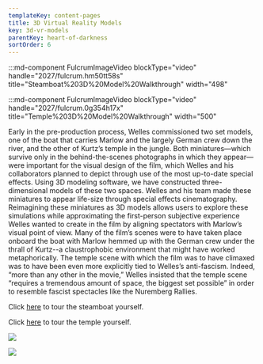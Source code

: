 ```yaml
---
templateKey: content-pages
title: 3D Virtual Reality Models
key: 3d-vr-models
parentKey: heart-of-darkness
sortOrder: 6
---
```

:::md-component FulcrumImageVideo blockType="video" handle="2027/fulcrum.hm50tt58s" title="Steamboat%203D%20Model%20Walkthrough" width="498"

:::md-component FulcrumImageVideo blockType="video" handle="2027/fulcrum.0g354h17x" title="Temple%203D%20Model%20Walkthrough" width="500"

Early in the pre-production process, Welles commissioned two set models, one of the boat that carries Marlow and the largely German crew down the river, and the other of Kurtz’s temple in the jungle. Both miniatures—which survive only in the behind-the-scenes photographs in which they appear—were important for the visual design of the film, which Welles and his collaborators planned to depict through use of the most up-to-date special effects. Using 3D modeling software, we have constructed three-dimensional models of these two spaces. Welles and his team made these miniatures to appear life-size through special effects cinematography. Reimagining these miniatures as 3D models allows users to explore these simulations while approximating the first-person subjective experience Welles wanted to create in the film by aligning spectators with Marlow’s visual point of view. Many of the film’s scenes were to have taken place onboard the boat with Marlow hemmed up with the German crew under the thrall of Kurtz--a claustrophobic environment that might have worked metaphorically. The temple scene with which the film was to have climaxed was to have been even more explicitly tied to Welles’s anti-fascism. Indeed, “more than any other in the movie,” Welles insisted that the temple scene “requires a tremendous amount of space, the biggest set possible” in order to resemble fascist spectacles like the Nuremberg Rallies.

Click [here](https://data.sentiovr.com/spaces/14210/space_1583868933/vtour/tour.html) to tour the steamboat yourself. 

Click [here](https://data.sentiovr.com/spaces/14210/space_1583869319/vtour/tour.html) to tour the temple yourself. 

![](/assets/wellesandsteamboat.jpg)

![](/assets/1939_orsonwellesandedwarddonohueexaminingmodelofthetempletouseinhod_1.jpg)
